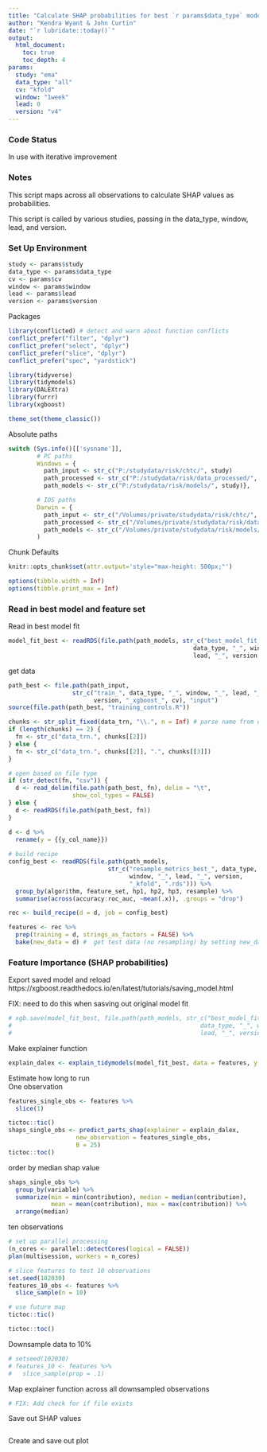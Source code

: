 ---
title: "Calculate SHAP probabilities for best `r params$data_type` model for `r params$window` and lead = `r params$lead` and `r params$version`"
author: "Kendra Wyant & John Curtin"
date: "`r lubridate::today()`"
output: 
  html_document:
    toc: true 
    toc_depth: 4
params:
  study: "ema"
  data_type: "all"
  cv: "kfold"
  window: "1week"
  lead: 0
  version: "v4"
---

### Code Status

In use with iterative improvement

### Notes
This script maps across all observations to calculate SHAP values as probabilities.

This script is called by various studies, passing in the data_type, window, lead, and version.


### Set Up Environment

```{r}
study <- params$study
data_type <- params$data_type
cv <- params$cv
window <- params$window
lead <- params$lead 
version <- params$version
```

Packages 
```{r, packages_script, message=FALSE, warning=FALSE}
library(conflicted) # detect and warn about function conflicts
conflict_prefer("filter", "dplyr")
conflict_prefer("select", "dplyr")
conflict_prefer("slice", "dplyr")
conflict_prefer("spec", "yardstick")

library(tidyverse)
library(tidymodels)
library(DALEXtra)
library(furrr)
library(xgboost)

theme_set(theme_classic()) 
```

Absolute paths
```{r, absolute paths}
switch (Sys.info()[['sysname']],
        # PC paths
        Windows = {
          path_input <- str_c("P:/studydata/risk/chtc/", study)
          path_processed <- str_c("P:/studydata/risk/data_processed/", study)
          path_models <- str_c("P:/studydata/risk/models/", study)},

        # IOS paths
        Darwin = {
          path_input <- str_c("/Volumes/private/studydata/risk/chtc/", study)
          path_processed <- str_c("/Volumes/private/studydata/risk/data_processed/", study)
          path_models <- str_c("/Volumes/private/studydata/risk/models/", study)}
        )
```


Chunk Defaults
```{r defaults, include=FALSE}
knitr::opts_chunk$set(attr.output='style="max-height: 500px;"')

options(tibble.width = Inf)
options(tibble.print_max = Inf)
```


### Read in best model and feature set

Read in best model fit 
```{r load_best_model}
model_fit_best <- readRDS(file.path(path_models, str_c("best_model_fit_", 
                                                    data_type, "_", window, "_", 
                                                    lead, "_", version, ".rds")))

```


get data
```{r get_data}
path_best <- file.path(path_input, 
                  str_c("train_", data_type, "_", window, "_", lead, "_", 
                        version, "_xgboost_", cv), "input")
source(file.path(path_best, "training_controls.R"))

chunks <- str_split_fixed(data_trn, "\\.", n = Inf) # parse name from extensions
if (length(chunks) == 2) {
  fn <- str_c("data_trn.", chunks[[2]])
} else {
  fn <- str_c("data_trn.", chunks[[2]], ".", chunks[[3]])
}

# open based on file type
if (str_detect(fn, "csv")) {
  d <- read_delim(file.path(path_best, fn), delim = "\t",
                  show_col_types = FALSE) 
} else {
  d <- readRDS(file.path(path_best, fn))
}

d <- d %>% 
  rename(y = {{y_col_name}})
    
# build recipe
config_best <- readRDS(file.path(path_models, 
                            str_c("resample_metrics_best_", data_type, "_", 
                                  window, "_", lead, "_", version,
                                  "_kfold", ".rds"))) %>% 
  group_by(algorithm, feature_set, hp1, hp2, hp3, resample) %>% 
  summarise(across(accuracy:roc_auc, ~mean(.x)), .groups = "drop")

rec <- build_recipe(d = d, job = config_best)

features <- rec %>% 
  prep(training = d, strings_as_factors = FALSE) %>%
  bake(new_data = d) #  get test data (no resampling) by setting new_data = d
```

### Feature Importance (SHAP probabilities)

Export saved model and reload   
https://xgboost.readthedocs.io/en/latest/tutorials/saving_model.html   

FIX: need to do this when sasving out original model fit
```{r}
# xgb.save(model_fit_best, file.path(path_models, str_c("best_model_fit_", 
#                                                     data_type, "_", window, "_", 
#                                                     lead, "_", version, ".json")))
```


Make explainer function
```{r}
explain_dalex <- explain_tidymodels(model_fit_best, data = features, y = features$y == "yes")
```

Estimate how long to run   
One observation
```{r}
features_single_obs <- features %>% 
  slice(1) 

tictoc::tic()
shaps_single_obs <- predict_parts_shap(explainer = explain_dalex, 
                   new_observation = features_single_obs, 
                   B = 25)
tictoc::toc()
```

order by median shap value
```{r}
shaps_single_obs %>% 
  group_by(variable) %>% 
  summarize(min = min(contribution), median = median(contribution), 
            mean = mean(contribution), max = max(contribution)) %>% 
  arrange(median)
```



ten observations
```{r}
# set up parallel processing
(n_cores <- parallel::detectCores(logical = FALSE))
plan(multisession, workers = n_cores)

# slice features to test 10 observations
set.seed(102030)
features_10_obs <- features %>% 
  slice_sample(n = 10)

# use future map
tictoc::tic()

tictoc::toc()
```



Downsample data to 10%
```{r}
# setseed(102030)
# features_10 <- features %>% 
#   slice_sample(prop = .1)
```

Map explainer function across all downsampled observations
```{r}
# FIX: Add check for if file exists
```

Save out SHAP values
```{r}

```


Create and save out plot
```{r}

```

















